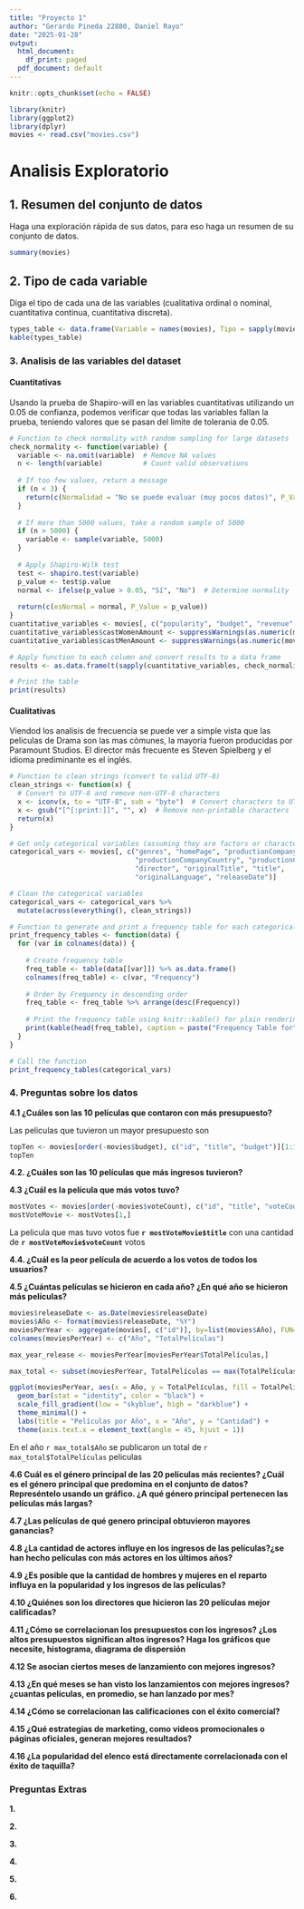```yaml
---
title: "Proyecto 1"
author: "Gerardo Pineda 22880, Daniel Rayo"
date: "2025-01-28"
output:
  html_document:
    df_print: paged
  pdf_document: default
---
```

```r
knitr::opts_chunk$set(echo = FALSE)
```

```r
library(knitr)
library(ggplot2)
library(dplyr)
movies <- read.csv("movies.csv")
```

# Analisis Exploratorio
## 1. Resumen del conjunto de datos
Haga una exploración rápida de sus datos, para eso haga un resumen de su conjunto
de datos.
```r
summary(movies)
```
## 2. Tipo de cada variable
Diga el tipo de cada una de las variables (cualitativa ordinal o nominal, cuantitativa
continua, cuantitativa discreta).

```r
types_table <- data.frame(Variable = names(movies), Tipo = sapply(movies, class))
kable(types_table)
```

### 3. Analisis de las variables del dataset

#### Cuantitativas
Usando la prueba de Shapiro-will en las variables cuantitativas utilizando un 0.05 de confianza, podemos verificar que todas las variables fallan la prueba, teniendo valores que se pasan del limite de tolerania de 0.05.
```r
# Function to check normality with random sampling for large datasets
check_normality <- function(variable) {
  variable <- na.omit(variable)  # Remove NA values
  n <- length(variable)          # Count valid observations
  
  # If too few values, return a message
  if (n < 3) {
    return(c(Normalidad = "No se puede evaluar (muy pocos datos)", P_Value = NA))
  }
  
  # If more than 5000 values, take a random sample of 5000
  if (n > 5000) {
    variable <- sample(variable, 5000)
  }
  
  # Apply Shapiro-Wilk test
  test <- shapiro.test(variable)
  p_value <- test$p.value
  normal <- ifelse(p_value > 0.05, "Sí", "No")  # Determine normality
  
  return(c(esNormal = normal, P_Value = p_value))
}
cuantitative_variables <- movies[, c("popularity", "budget", "revenue", "runtime","voteCount", "genresAmount", "productionCoAmount", "productionCountriesAmount", "actorsAmount")]
cuantitative_variables$castWomenAmount <- suppressWarnings(as.numeric(movies$castWomenAmount))
cuantitative_variables$castMenAmount <- suppressWarnings(as.numeric(movies$castMenAmount))

# Apply function to each column and convert results to a data frame
results <- as.data.frame(t(sapply(cuantitative_variables, check_normality)))

# Print the table
print(results)
```

#### Cualitativas
Viendod los analisis de frecuencia se puede ver a simple vista que las peliculas de Drama son las mas cómunes, la mayoría fueron producidas por Paramount Studios. El director más frecuente es Steven Spielberg y el idioma prediminante es el inglés.
```r
# Function to clean strings (convert to valid UTF-8)
clean_strings <- function(x) {
  # Convert to UTF-8 and remove non-UTF-8 characters
  x <- iconv(x, to = "UTF-8", sub = "byte")  # Convert characters to UTF-8
  x <- gsub("[^[:print:]]", "", x)  # Remove non-printable characters
  return(x)
}

# Get only categorical variables (assuming they are factors or characters)
categorical_vars <- movies[, c("genres", "homePage", "productionCompany", 
                               "productionCompanyCountry", "productionCountry", 
                               "director", "originalTitle", "title", 
                               "originalLanguage", "releaseDate")]

# Clean the categorical variables
categorical_vars <- categorical_vars %>%
  mutate(across(everything(), clean_strings))

# Function to generate and print a frequency table for each categorical variable
print_frequency_tables <- function(data) {
  for (var in colnames(data)) {
    
    # Create frequency table
    freq_table <- table(data[[var]]) %>% as.data.frame()
    colnames(freq_table) <- c(var, "Frequency")
    
    # Order by Frequency in descending order
    freq_table <- freq_table %>% arrange(desc(Frequency))
    
    # Print the frequency table using knitr::kable() for plain rendering
    print(kable(head(freq_table), caption = paste("Frequency Table for", var)))
  }
}

# Call the function
print_frequency_tables(categorical_vars)

```

### 4. Preguntas sobre  los datos
  
**4.1 ¿Cuáles son las 10 películas que contaron con más presupuesto?**

Las peliculas que tuvieron un mayor presupuesto son

```r
topTen <- movies[order(-movies$budget), c("id", "title", "budget")][1:10, ]
topTen
```

**4.2. ¿Cuáles son las 10 películas que más ingresos tuvieron?**


**4.3 ¿Cuál es la película que más votos tuvo?**

```r
mostVotes <- movies[order(-movies$voteCount), c("id", "title", "voteCount")]
mostVoteMovie <- mostVotes[1,]
```
La pelicula que mas tuvo votos fue **`r mostVoteMovie$title`** con una cantidad de **`r mostVoteMovie$voteCount`** votos

**4.4.  ¿Cuál es la peor película de acuerdo a los votos de todos los usuarios?**

**4.5 ¿Cuántas películas se hicieron en cada año? ¿En qué año se hicieron más películas?**

```r
movies$releaseDate <- as.Date(movies$releaseDate)
movies$Año <- format(movies$releaseDate, "%Y")
moviesPerYear <- aggregate(movies[, c("id")], by=list(movies$Año), FUN=length)
colnames(moviesPerYear) <- c("Año", "TotalPelículas")

max_year_release <- moviesPerYear[moviesPerYear$TotalPelículas,]

max_total <- subset(moviesPerYear, TotalPelículas == max(TotalPelículas))

ggplot(moviesPerYear, aes(x = Año, y = TotalPelículas, fill = TotalPelículas)) +
  geom_bar(stat = "identity", color = "black") +
  scale_fill_gradient(low = "skyblue", high = "darkblue") +
  theme_minimal() +
  labs(title = "Películas por Año", x = "Año", y = "Cantidad") +
  theme(axis.text.x = element_text(angle = 45, hjust = 1))
```

En el año `r max_total$Año` se publicaron un total de `r max_total$TotalPelículas` peliculas

**4.6 Cuál es el género principal de las 20 películas más recientes? ¿Cuál es el género principal que predomina en el conjunto de datos? Represéntelo usando un gráfico. ¿A qué género principal pertenecen las películas más largas?**


**4.7 ¿Las películas de qué genero principal obtuvieron mayores ganancias?**

**4.8 ¿La cantidad de actores influye en los ingresos de las películas?¿se han hecho películas con más actores en los últimos años?**

**4.9 ¿Es posible que la cantidad de hombres y mujeres en el reparto influya en la popularidad y los ingresos de las películas?**

**4.10 ¿Quiénes son los directores que hicieron las 20 películas mejor calificadas?**

**4.11 ¿Cómo se correlacionan los presupuestos con los ingresos? ¿Los altos presupuestos significan altos ingresos? Haga los gráficos que necesite, histograma, diagrama de dispersión**

**4.12 Se asocian ciertos meses de lanzamiento con mejores ingresos?**

**4.13 ¿En qué meses se han visto los lanzamientos con mejores ingresos? ¿cuantas películas, en promedio, se han lanzado por mes?**

**4.14 ¿Cómo se correlacionan las calificaciones con el éxito comercial?**

**4.15 ¿Qué estrategias de marketing, como videos promocionales o páginas oficiales, generan mejores resultados?**

**4.16 ¿La popularidad del elenco está directamente correlacionada con el éxito de taquilla?**

### Preguntas Extras

**1. <inserte pregunta>**

**2. <inserte pregunta>**

**3. <inserte pregunta>**

**4. <inserte pregunta>**

**5. <inserte pregunta>**

**6. <inserte pregunta>**


